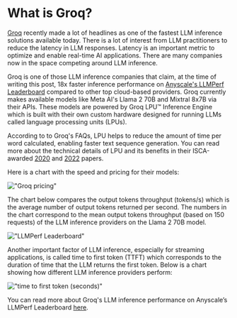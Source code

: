 # What is Groq?

[Groq](https://groq.com/) recently made a lot of headlines as one of the fastest LLM inference solutions available today. There is a lot of interest from LLM practitioners to reduce the latency in LLM responses. Latency is an important metric to optimize and enable real-time AI applications. There are many companies now in the space competing around LLM inference. 

Groq is one of those LLM inference companies that claim, at the time of writing this post, 18x faster inference performance on [Anyscale's LLMPerf Leaderboard](https://github.com/ray-project/llmperf-leaderboard) compared to other top cloud-based providers. Groq currently makes available models like Meta AI's Llama 2 70B and Mixtral 8x7B via their APIs. These models are powered by Groq LPU™ Inference Engine which is built with their own custom hardware designed for running LLMs called language processing units (LPUs).

According to to Groq's FAQs, LPU helps to reduce the amount of time per word calculated, enabling faster text sequence generation. You can read more about the technical details of LPU and its benefits in their ISCA-awarded [2020](https://wow.groq.com/groq-isca-paper-2020/) and [2022](https://wow.groq.com/isca-2022-paper/) papers. 

Here is a chart with the speed and pricing for their models:

!["Groq pricing"](../../img/research/groq.png)

The chart below compares the output tokens throughput (tokens/s) which is the average number of output tokens returned per second. The numbers in the chart correspond to the mean output tokens throughput (based on 150 requests) of the LLM inference providers on the Llama 2 70B model.

!["LLMPerf Leaderboard"](https://github.com/ray-project/llmperf-leaderboard/blob/main/.assets/output_tokens_per_s.jpg?raw=true)

Another important factor of LLM inference, especially for streaming applications, is called time to first token (TTFT) which corresponds to the duration of time that the LLM returns the first token. Below is a chart showing how different LLM inference providers perform:

!["time to first token (seconds)"](https://github.com/ray-project/llmperf-leaderboard/blob/main/.assets/ttft.jpg?raw=true)

You can read more about Groq's LLM inference performance on Anyscale’s LLMPerf Leaderboard [here](https://wow.groq.com/groq-lpu-inference-engine-crushes-first-public-llm-benchmark/). 